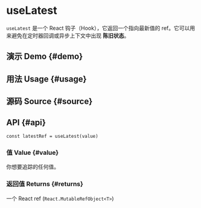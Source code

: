 # useLatest


<HooksType category={frontmatter.category} lowLevel />

`useLatest` 是一个 React 钩子（Hook），它返回一个指向最新值的 ref。它可以用来避免在定时器回调或异步上下文中出现 **陈旧状态**。

## 演示 Demo \{#demo}


<App />

## 用法 Usage \{#usage}



## 源码 Source \{#source}


<Source />

## API \{#api}

```tsx
const latestRef = useLatest(value)
```

### 值 Value \{#value}

你想要追踪的任何值。

### 返回值 Returns \{#returns}

一个 React ref (`React.MutableRefObject<T>`)
